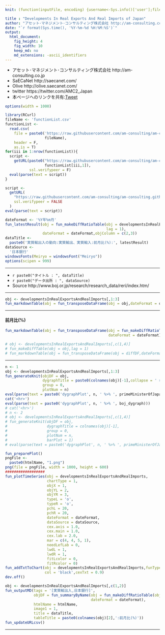 ```yaml
---
knit: (function(inputFile, encoding) {username<-Sys.info()['user'];fileName<-'defaultPath.csv';pathToFile <-paste0('C:/Users/', username,'/Desktop/pathToCSV/');setwd(pathToFile);buf0<-read.csv(fileName,header = F,skip = 0,stringsAsFactor = F,check.names = F,fileEncoding = 'utf-8');timeStamp<-format(Sys.time(),'%Y%m%d%H%M%S');htmlName<-'DevelopmentsInRealExportsAndRealImports01';rmarkdown::render(inputFile, encoding = encoding, output_file = paste0('C:/Users/',username,buf0[2,1],'charts/','am-consulting.co.jp-',htmlName,'.html')) })

title : "Developments In Real Exports And Real Imports of Japan"
author: "アセット･マネジメント･コンサルティング株式会社 http://am-consulting.co.jp"
date: "`r format(Sys.time(), '%Y-%m-%d %H:%M:%S')`"
output: 
  html_document:
    fig_height: 4
    fig_width: 10
    keep_md: no
    md_extensions: -ascii_identifiers 
---
```

<link href="http://knowledgevault.saecanet.com/components/rmarkdown-html.css" rel="stylesheet">
<script src="http://knowledgevault.saecanet.com/components/JavascriptCode.js"></script>
<style>.main-container {max-width : 1000px;}</style>

- アセット･マネジメント･コンサルティング株式会社 http://am-consulting.co.jp
- SaECaNet http://saecanet.com/
- Olive http://olive.saecanet.com/
- twitter https://twitter.com/AMC2_Japan
- 本ページへのリンクを共有:<a href="https://twitter.com/share" class="twitter-share-button" data-via="AMC2_Japan" data-size="large">Tweet</a> <script>!function(d,s,id){var js,fjs=d.getElementsByTagName(s)[0],p=/^http:/.test(d.location)?'http':'https';if(!d.getElementById(id)){js=d.createElement(s);js.id=id;js.src=p+'://platform.twitter.com/widgets.js';fjs.parentNode.insertBefore(js,fjs);}}(document, 'script', 'twitter-wjs');</script>

```r
options(width = 1000)
```

```r
library(RCurl)
fileName <- 'functionList.csv'
functionList <-
  read.csv(
    file = paste0('https://raw.githubusercontent.com/am-consulting/am-consulting.github.io/master/csv/',
                  fileName),
    header = F,
    as.is = T)
for(iii in 1:nrow(functionList)){
  script <- 
    getURL(paste0("https://raw.githubusercontent.com/am-consulting/am-consulting.github.io/master/", 
                  functionList[iii,1]),
           ssl.verifypeer = F)
  eval(parse(text = script))
}
```

```r
script <-
  getURL(
    "https://raw.githubusercontent.com/am-consulting/am-consulting.github.io/master/importDevelopmentsInRealExportsandRealImports-2017.r",
    ssl.verifypeer = FALSE
  )
eval(parse(text = script))
```

```r
dateFormat <- '%Y年%m月'
fun_latestResult(obj = fun_makeDiffRatioTable(obj = developmentsInRealExportsAndRealImports,
                                              lag = 1),
                 dateFormat = dateFormat,objColumn = c(2,3))
dataTitle <- 
  paste0('実質輸出入の動向:実質輸出、実質輸入:前月比(%):', latestResult) 
dataSource <- 
  '日本銀行'
windowsFonts(Meiryo = windowsFont("Meiryo"))
options(scipen = 999)
```

***

- `r paste0("タイトル : ", dataTitle)`
- `r paste0("データ出所 : ", dataSource)`
- Source http://www.boj.or.jp/research/research_data/reri/index.htm/

***

```r
obj <- developmentsInRealExportsAndRealImports[,1:3]
fun_markdownTable(obj = fun_transposeDataFrame(obj = obj,dateFormat = dateFormat))
```

***

#### 前月比(%)

```r
fun_markdownTable(obj = fun_transposeDataFrame(obj = fun_makeDiffRatioTable(obj = obj,lag = 1),
                                               dateFormat = dateFormat))
```
<!--
***

#### 前月比(PP)
-->
```r
# obj <- developmentsInRealExportsAndRealImports[,c(1,4)]
# fun_makeDiffTable(obj = obj,lag = 1)
# fun_markdownTable(obj = fun_transposeDataFrame(obj = diffDF,dateFormat = dateFormat))
```

***

```r
n <- 1
obj <- developmentsInRealExportsAndRealImports[,1:3]
fun_generateKnit(objDF = obj,
                 dygraphTitle = paste0(colnames(obj)[-1],collapse = ' × '), 
                 group = 0,
                 plotNum = n)
eval(parse(text = paste0('dygraphPlot', n, ' %>% ', primeMinisterOfJapan_dygraph)))
cat('<hr>')
eval(parse(text = paste0('dygraphPlot', n, ' %>% ', boj_dygraph)))
# cat('<hr>')
# n <- 2
# obj <- developmentsInRealExportsAndRealImports[,c(1,4)]
# fun_generateKnit(objDF = obj,
#                  dygraphTitle = colnames(obj)[-1], 
#                  group = 0,
#                  plotNum = n,
#                  barPlot = 1)
# eval(parse(text = paste0('dygraphPlot', n, ' %>% ', primeMinisterOfJapan_dygraph)))
```

```r
fun_preparePlot()
pngFile <- 
  paste0(htmlName, "1.png")
png(file = pngFile, width = 1000, height = 600)
##################
fun_plotTimeSeries(obj = developmentsInRealExportsAndRealImports,
                   chartType = 1, 
                   objX = 1, 
                   objYL = 2, 
                   objYR = 3,
                   typeL = 'o',
                   typeR = 'o',
                   pchL = 20,
                   pchR = 20,
                   dateFormat = dateFormat,
                   dataSource = dataSource,
                   cex.axis = 1.0, 
                   cex.main = 1.0, 
                   cex.lab = 2.0, 
                   mar = c(4, 4, 5, 1), 
                   needLefLab = 0,
                   lwdL = 1,
                   lwdR = 1,
                   fitLcolor = 0,
                   fitRcolor = 0)
fun_addTxtToChart(obj = developmentsInRealExportsAndRealImports,funType = 'min',
                  col = 'black',cexTxt = 0.9)
dev.off()
```

```r
obj <- developmentsInRealExportsAndRealImports[,c(1,2)]
fun_outputMD(tags = '[実質輸出入,日本銀行]',
             objDF = fun_summaryByName(obj = fun_makeDiffRatioTable(obj = obj,lag = 1),
                                       dateFormat = dateFormat),
             htmlName = htmlName,
             image1 = 1,
             title = dataTitle,
             tableTitle = paste0(colnames(obj)[2],':前月比(%)'))
fun_updateURLcsv()
```

***
<script>MakeNegative();</script>
<script>
  (function(i,s,o,g,r,a,m){i['GoogleAnalyticsObject']=r;i[r]=i[r]||function(){
  (i[r].q=i[r].q||[]).push(arguments)},i[r].l=1*new Date();a=s.createElement(o),
  m=s.getElementsByTagName(o)[0];a.async=1;a.src=g;m.parentNode.insertBefore(a,m)
  })(window,document,'script','https://www.google-analytics.com/analytics.js','ga');

  ga('create', 'UA-3077339-5', 'auto');
  ga('send', 'pageview');

</script>
